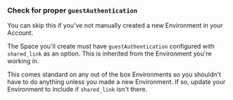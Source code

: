 ### Check for proper `guestAuthentication`

<Info>
  You can skip this if you've not manually created a new Environment in your
  Account.
</Info>

The Space you'll create must have `guestAuthentication` configured with `shared_link` as an
option. This is inherited from the Environment you're working in.

This comes standard on any out of the box Environments so you shouldn't have to do anything unless you made a new Environment. If so, update your Environment to include if `shared_link` isn't there.
